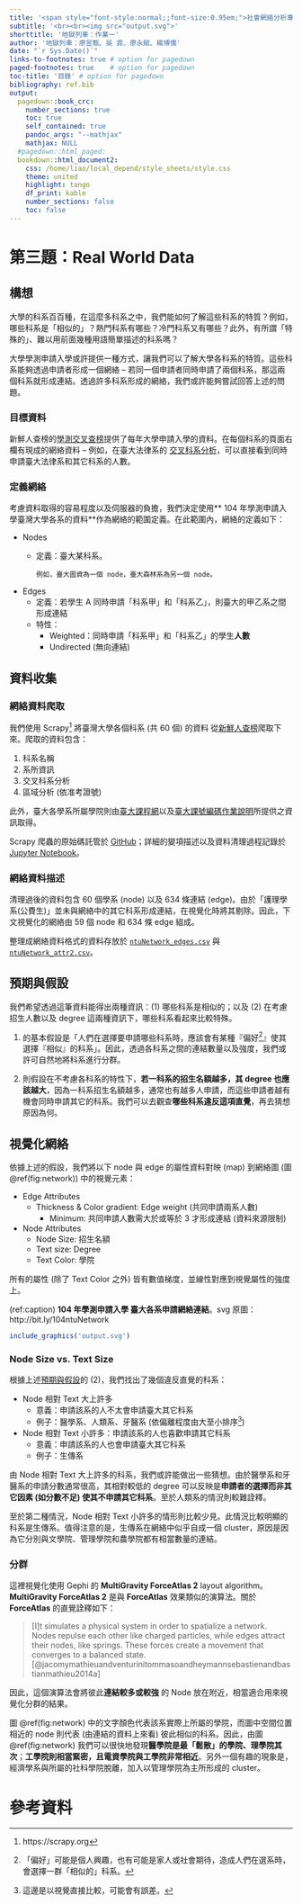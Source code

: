```yaml
---
title: '<span style="font-style:normal;;font-size:0.95em;">社會網絡分析專題：作業一</span>'
subtitle: '<br><br><img src="output.svg">'
shorttitle: '地獄列車：作業一'
author: '地獄列車：廖昱甄、吳 霏、廖永賦、楊博儒'
date: "`r Sys.Date()`"
links-to-footnotes: true # option for pagedown
paged-footnotes: true    # option for pagedown
toc-title: '目錄' # option for pagedown
bibliography: ref.bib
output:
  pagedown::book_crc:
    number_sections: true
    toc: true
    self_contained: true
    pandoc_args: "--mathjax"
    mathjax: NULL
  #pagedown::html_paged:
  bookdown::html_document2:
    css: /home/liao/local_depend/style_sheets/style.css
    theme: united
    highlight: tango
    df_print: kable
    number_sections: false
    toc: false
---
```


# 第三題：Real World Data

## 構想

大學的科系百百種，在這麼多科系之中，我們能如何了解這些科系的特質？例如，哪些科系是「相似的」？熱門科系有哪些？冷門科系又有哪些？此外，有所謂「特殊的」、難以用前面幾種用語簡單描述的科系嗎？

大學學測申請入學或許提供一種方式，讓我們可以了解大學各科系的特質。這些科系能夠透過申請者形成一個網絡 -- 若同一個申請者同時申請了兩個科系，那這兩個科系就形成連結。透過許多科系形成的網絡，我們或許能夠嘗試回答上述的問題。

### 目標資料

新鮮人查榜的[學測交叉查榜](https://freshman.tw/cross)提供了每年大學申請入學的資料。在每個科系的頁面右欄有現成的網絡資料 -- 例如，在臺大法律系的 [交叉科系分析](https://freshman.tw/cross/104/006342)，可以直接看到同時申請臺大法律系和其它科系的人數。


### 定義網絡

考慮資料取得的容易程度以及伺服器的負擔，我們決定使用** 104 年學測申請入學臺灣大學各系的資料**作為網絡的範圍定義。在此範圍內，網絡的定義如下：

- Nodes
    - 定義：臺大某科系。
          
          例如，臺大圖資為一個 node，臺大森林系為另一個 node。

- Edges
    - 定義：若學生 A 同時申請「科系甲」和「科系乙」，則臺大的甲乙系之間形成連結
    - 特性：
        - Weighted：同時申請「科系甲」和「科系乙」的學生**人數**
        - Undirected (無向連結)


## 資料收集

### 網絡資料爬取

我們使用 Scrapy^[https://scrapy.org] 將臺灣大學各個科系 (共 60 個) 的資料 從[新鮮人查榜](https://freshman.tw/cross/104/001)爬取下來。爬取的資料包含：

1. 科系名稱
1. 系所資訊
1. 交叉科系分析
1. 區域分析 (依准考證號)

此外，臺大各學系所屬學院則由[臺大課程網](https://nol2.aca.ntu.edu.tw/nol/guest/index.php)以及[臺大課號編碼作業說明](https://nol2.aca.ntu.edu.tw/nol/guest/課程編碼說明.pdf)所提供之資訊取得。

Scrapy 爬蟲的原始碼託管於 [GitHub](https://github.com/liao961120/collegeSNA)；詳細的變項描述以及資料清理過程記錄於 [Jupyter Notebook](https://liao961120.github.io/collegeSNA/ntuNetwork)。

### 網絡資料描述

清理過後的資料包含 60 個學系 (node) 以及 634 條連結 (edge)。由於「護理學系(公費生)」並未與網絡中的其它科系形成連結，在視覺化時將其剔除。因此，下文視覺化的網絡由 59 個 node 和 634 條 edge 組成。

整理成網絡資料格式的資料存放於 [`ntuNetwork_edges.csv`](https://bit.ly/2OygdeK) 與 [`ntuNetwork_attr2.csv`](https://bit.ly/2U236by)。


## 預期與假設 {#hypothesis}

我們希望透過這筆資料能得出兩種資訊：(1) 哪些科系是相似的；以及 (2) 在考慮招生人數以及 degree 這兩種資訊下，哪些科系看起來比較特殊。

(1) 的基本假設是「人們在選擇要申請哪些科系時，應該會有某種『偏好[^bias]』使其選擇『相似』的科系」。因此，透過各科系之間的連結數量以及強度，我們或許可自然地將科系進行分群。

(2) 則假設在不考慮各科系的特性下，**若一科系的招生名額越多，其 degree 也應該越大**，因為一科系招生名額越多，通常也有越多人申請，而這些申請者越有機會同時申請其它的科系。我們可以去觀查**哪些科系違反這項直覺**，再去猜想原因為何。

[^bias]: 「偏好」可能是個人興趣，也有可能是家人或社會期待，造成人們在選系時，會選擇一群「相似的」科系。


## 視覺化網絡

依據上述的假設，我們將以下 node 與 edge 的屬性資料對映 (map) 到網絡圖 (圖 \@ref(fig:network)) 中的視覺元素：

- Edge Attributes
    - Thickness & Color gradient: Edge weight (共同申請兩系人數)
        - Minimum: 共同申請人數需大於或等於 3 才形成連結 (資料來源限制)
- Node Attributes
    - Node Size: 招生名額
    - Text size: Degree
    - Text Color: 學院

所有的屬性 (除了 Text Color 之外) 皆有數值梯度，並線性對應到視覺屬性的強度上。

(ref:caption) **104 年學測申請入學 臺大各系申請網絡連結**。svg 原圖： http://bit.ly/104ntuNetwork

```r
include_graphics('output.svg')
```


### Node Size vs. Text Size

根據上述[預期與假設](#hypothesis)的 (2)，我們找出了幾個違反直覺的科系：

- Node 相對 Text 大上許多
    - 意義：申請該系的人不太會申請臺大其它科系
    - 例子：醫學系、人類系、牙醫系 (依偏離程度由大至小排序^[這邊是以視覺直接比較，可能會有誤差。])
    
- Node 相對 Text 小許多：申請該系的人也喜歡申請其它科系
    - 意義：申請該系的人也會申請臺大其它科系
    - 例子：生傳系

由 Node 相對 Text 大上許多的科系，我們或許能做出一些猜想。由於醫學系和牙醫系的申請分數通常很高，其相對較低的 degree 可以反映是**申請者的選擇而非其它因素 (如分數不足) 使其不申請其它科系**。至於人類系的情況則較難詮釋。

至於第二種情況，Node 相對 Text 小許多的情形則比較少見。此情況比較明顯的科系是生傳系。值得注意的是，生傳系在網絡中似乎自成一個 cluster，原因是因為它分別與文學院、管理學院和農學院都有相當數量的連結。

### 分群

這裡視覺化使用 Gephi 的 **MultiGravity ForceAtlas 2** layout algorithm。**MultiGravity ForceAtlas 2** 是與 **ForceAtlas** 效果類似的演算法。關於 **ForceAtlas** 的直覺詮釋如下：

>  [I]t simulates a physical system in order to spatialize a network. Nodes repulse each other like charged particles, while edges attract their nodes, like springs. These forces create a movement that converges to a balanced state. [@jacomymathieuandventurinitommasoandheymannsebastienandbastianmathieu2014a]

因此，這個演算法會將彼此**連結較多或較強** 的 Node 放在附近，相當適合用來視覺化分群的結果。


圖 \@ref(fig:network) 中的文字顏色代表該系實際上所屬的學院，而圖中空間位置相近的 node 則代表 (由連結的資料上來看) 彼此相似的科系。因此，由圖 \@ref(fig:network) 我們可以很快地發現**醫學院是最「鬆散」的學院、理學院其次**；**工學院則相當緊密，且電資學院與工學院非常相近**。另外一個有趣的現象是，經濟學系與所屬的社科學院脫離，加入以管理學院為主所形成的 cluster。

# 參考資料 {#references}